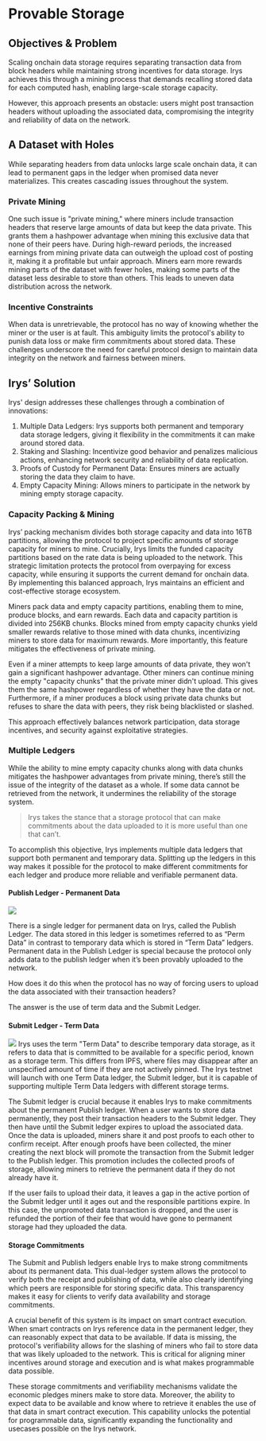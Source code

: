 # Provable Storage

## Objectives & Problem

Scaling onchain data storage requires separating transaction data from block headers while maintaining strong incentives for data storage. Irys achieves this through a mining process that demands recalling stored data for each computed hash, enabling large-scale storage capacity.

However, this approach presents an obstacle: users might post transaction headers without uploading the associated data, compromising the integrity and reliability of data on the network.

## A Dataset with Holes

While separating headers from data unlocks large scale onchain data, it can lead to permanent gaps in the ledger when promised data never materializes. This creates cascading issues throughout the system.

### Private Mining

One such issue is "private mining," where miners include transaction headers that reserve large amounts of data but keep the data private. This grants them a hashpower advantage when mining this exclusive data that none of their peers have. During high-reward periods, the increased earnings from mining private data can outweigh the upload cost of posting it, making it a profitable but unfair approach.
Miners earn more rewards mining parts of the dataset with fewer holes, making some parts of the dataset less desirable to store than others. This leads to uneven data distribution across the network.

### Incentive Constraints

When data is unretrievable, the protocol has no way of knowing whether the miner or the user is at fault. This ambiguity limits the protocol's ability to punish data loss or make firm commitments about stored data.
These challenges underscore the need for careful protocol design to maintain data integrity on the network and fairness between miners.

## Irys’ Solution

Irys' design addresses these challenges through a combination of innovations:

1. Multiple Data Ledgers: Irys supports both permanent and temporary data storage ledgers, giving it flexibility in the commitments it can make around stored data.
2. Staking and Slashing: Incentivize good behavior and penalizes malicious actions, enhancing network security and reliability of data replication.
3. Proofs of Custody for Permanent Data: Ensures miners are actually storing the data they claim to have.
4. Empty Capacity Mining: Allows miners to participate in the network by mining empty storage capacity.

### Capacity Packing & Mining

Irys’ packing mechanism divides both storage capacity and data into 16TB partitions, allowing the protocol to project specific amounts of storage capacity for miners to mine. Crucially, Irys limits the funded capacity partitions based on the rate data is being uploaded to the network. This strategic limitation protects the protocol from overpaying for excess capacity, while ensuring it supports the current demand for onchain data. By implementing this balanced approach, Irys maintains an efficient and cost-effective storage ecosystem.

Miners pack data and empty capacity partitions, enabling them to mine, produce blocks, and earn rewards. Each data and capacity partition is divided into 256KB chunks. Blocks mined from empty capacity chunks yield smaller rewards relative to those mined with data chunks, incentivizing miners to store data for maximum rewards. More importantly, this feature mitigates the effectiveness of private mining.

Even if a miner attempts to keep large amounts of data private, they won't gain a significant hashpower advantage. Other miners can continue mining the empty "capacity chunks" that the private miner didn't upload. This gives them the same hashpower regardless of whether they have the data or not. Furthermore, if a miner produces a block using private data chunks but refuses to share the data with peers, they risk being blacklisted or slashed.

This approach effectively balances network participation, data storage incentives, and security against exploitative strategies.

### Multiple Ledgers

While the ability to mine empty capacity chunks along with data chunks mitigates the hashpower advantages from private mining, there’s still the issue of the integrity of the dataset as a whole. If some data cannot be retrieved from the network, it undermines the reliability of the storage system.

> Irys takes the stance that a storage protocol that can make commitments about the data uploaded to it is more useful than one that can’t.

To accomplish this objective, Irys implements multiple data ledgers that support both permanent and temporary data. Splitting up the ledgers in this way makes it possible for the protocol to make different commitments for each ledger and produce more reliable and verifiable permanent data.

#### Publish Ledger - Permanent Data

![](/diagrams/protocol/publish-ledger.png)

There is a single ledger for permanent data on Irys, called the Publish Ledger. The data stored in this ledger is sometimes referred to as “Perm Data” in contrast to temporary data which is stored in “Term Data” ledgers. Permanent data in the Publish Ledger is special because the protocol only adds data to the publish ledger when it’s been provably uploaded to the network.

How does it do this when the protocol has no way of forcing users to upload the data associated with their transaction headers?

The answer is the use of term data and the Submit Ledger.

#### Submit Ledger - Term Data

![](/diagrams/protocol/submit-ledger.png)
Irys uses the term "Term Data" to describe temporary data storage, as it refers to data that is committed to be available for a specific period, known as a storage term. This differs from IPFS, where files may disappear after an unspecified amount of time if they are not actively pinned. The Irys testnet will launch with one Term Data ledger, the Submit ledger, but it is capable of supporting multiple Term Data ledgers with different storage terms.

The Submit ledger is crucial because it enables Irys to make commitments about the permanent Publish ledger. When a user wants to store data permanently, they post their transaction headers to the Submit ledger. They then have until the Submit ledger expires to upload the associated data. Once the data is uploaded, miners share it and post proofs to each other to confirm receipt. After enough proofs have been collected, the miner creating the next block will promote the transaction from the Submit ledger to the Publish ledger. This promotion includes the collected proofs of storage, allowing miners to retrieve the permanent data if they do not already have it.

If the user fails to upload their data, it leaves a gap in the active portion of the Submit ledger until it ages out and the responsible partitions expire. In this case, the unpromoted data transaction is dropped, and the user is refunded the portion of their fee that would have gone to permanent storage had they uploaded the data.

#### Storage Commitments

The Submit and Publish ledgers enable Irys to make strong commitments about its permanent data. This dual-ledger system allows the protocol to verify both the receipt and publishing of data, while also clearly identifying which peers are responsible for storing specific data. This transparency makes it easy for clients to verify data availability and storage commitments.

A crucial benefit of this system is its impact on smart contract execution. When smart contracts on Irys reference data in the permanent ledger, they can reasonably expect that data to be available. If data is missing, the protocol's verifiability allows for the slashing of miners who fail to store data that was likely uploaded to the network. This is critical for aligning miner incentives around storage and execution and is what makes programmable data possible.

These storage commitments and verifiability mechanisms validate the economic pledges miners make to store data. Moreover, the ability to expect data to be available and know where to retrieve it enables the use of that data in smart contract execution. This capability unlocks the potential for programmable data, significantly expanding the functionality and usecases possible on the Irys network.

